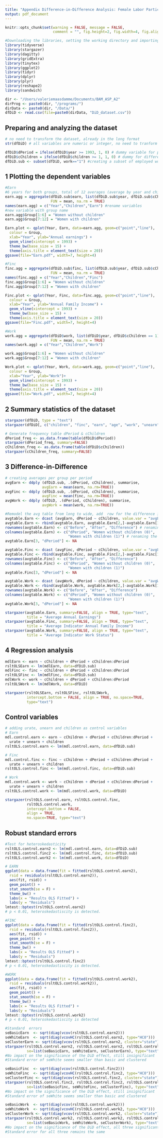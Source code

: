 ```yaml
---
title: "Appendix Difference-in-Difference Analysis: Female Labor Participation"
output: pdf_document
---
```


```r
knitr::opts_chunk$set(warning = FALSE, message = FALSE, 
                      comment = "", fig.height=2, fig.width=4, fig.align = "center")
```

```r
#Downloading the libraries, setting the working directory and importing the data set 
library(tidyverse)
library(stargazer)
library(dagitty)
library(gridExtra)
library(tinytex)
library(ggplot2)
library(tidyr)
library(dplyr)
library(plyr)
library(reshape2)
library(sandwich)

dir <- "/Users/valeriemaasdamme/Documents/BAM_ASP_A2" 
dirProg <- paste0(dir, "/programs/") 
dirData <- paste0(dir, "/Data/")
dfDiD <- read.csv(file=paste0(dirData, "DiD_dataset.csv"))
```

## Preparing and analyzing the dataset 
```r
# no need to transform the dataset, already in the long format 
str(dfDiD) # all variables are numeric or integer, no need to tranform 

dfDiD$dPeriod = ifelse(dfDiD$year >= 1993, 1, 0) # dummy variable for period
dfDiD$cChildren = ifelse(dfDiD$children >= 1, 1, 0) # dummy for different groups 
dfDiD.sub <- subset(dfDiD, work=="1") #creating a subset of employed women 
```

## 1 Plotting the dependent variables 
```r
#Earn
#6 years for both groups, total of 12 averages (average by year and children (0/1)
earn.agg = aggregate(dfDiD.sub$earn, list(dfDiD.sub$year, dfDiD.sub$cChildren == 1), 
                     FUN = mean, na.rm = TRUE) 
names(earn.agg) = c("Year","Children","Earn") #rename variables
#new variable with group name
earn.agg$Group[1:6] = "Women without children"
earn.agg$Group[7:12] = "Women with children"

Earn.plot <- qplot(Year, Earn, data=earn.agg, geom=c("point","line"), 
  colour = Group,
  xlab="Year", ylab="Annual earnings") + 
  geom_vline(xintercept = 1993) + 
  theme_bw(base_size = 15) +
  theme(axis.title = element_text(size = 20))
ggsave(file="Earn.pdf", width=7, height=4)

#Finc
finc.agg = aggregate(dfDiD.sub$finc, list(dfDiD.sub$year, dfDiD.sub$cChildren == 1), 
                     FUN = mean, na.rm = TRUE) 
names(finc.agg) = c("Year","Children","Finc")
finc.agg$Group[1:6] = "Women without children"
finc.agg$Group[7:12] = "Women with children"

Finc.plot <- qplot(Year, Finc, data=finc.agg, geom=c("point","line"), 
  colour = Group,
  xlab="Year", ylab="Annual Family Income") + 
  geom_vline(xintercept = 1993) +
  theme_bw(base_size = 15) +
  theme(axis.title = element_text(size = 20))
ggsave(file="Finc.pdf", width=7, height=4)

#Work
work.agg = aggregate(dfDiD$work, list(dfDiD$year, dfDiD$cChildren == 1), 
                     FUN = mean, na.rm = TRUE)
names(work.agg) = c("Year","Children","Work")

work.agg$Group[1:6] = "Women without children"
work.agg$Group[7:12] = "Women with children"

Work.plot <- qplot(Year, Work, data=work.agg, geom=c("point","line"), 
  colour = Group,
  xlab="Year", ylab="Work")+ 
  geom_vline(xintercept = 1993) +
  theme_bw(base_size = 15) +
  theme(axis.title = element_text(size = 20))
ggsave(file="Work.pdf", width=7, height=4)
```

## 2 Summary statistics of the dataset 
```r
stargazer(dfDiD, type = "text")
stargazer(dfDiD[, c("children", "finc", "earn", "age", "work", "unearn")])

# Generate frequency table dPeriod & cChildren 
dPeriod_freq <- as.data.frame(table(dfDiD$dPeriod))
stargazer(dPeriod_freq, summary=FALSE)
cChildren_freq <- as.data.frame(table(dfDiD$cChildren))
stargazer(cChildren_freq, summary=FALSE)
```

## 3 Difference-in-Difference 
```r
# creating averages per group per period 
avgEarn <- ddply (dfDiD.sub, .(dPeriod, cChildren), summarise, 
                 avgEarn = mean(earn, na.rm=TRUE)) 
avgFinc <- ddply (dfDiD.sub, .(dPeriod, cChildren), summarise, 
                 avgFinc = mean(finc, na.rm=TRUE))
avgWork <- ddply (dfDiD, .(dPeriod, cChildren), summarise, 
                 avgWork = mean(work, na.rm=TRUE))

#Remodel the avg table from long to wide, add  row for the difference in averages
avgtable.Earn <- dcast (avgEarn, dPeriod ~ cChildren, value.var = "avgEarn")
avgtable.Earn <- rbind(avgtable.Earn, avgtable.Earn[2,]-avgtable.Earn[1,]) 
rownames(avgtable.Earn) <- c("Before", "After", "Difference") # renaming the rows
colnames(avgtable.Earn) <- c("dPeriod", "Women without children (0)", 
                             "Women with children (1)") # renaming the columns
avgtable.Earn[3, "dPeriod"] <- NA

avgtable.Finc <- dcast (avgFinc, dPeriod ~ cChildren, value.var = "avgFinc")
avgtable.Finc <- rbind(avgtable.Finc, avgtable.Finc[2,]-avgtable.Finc[1,]) 
rownames(avgtable.Finc) <- c("Before", "After", "Difference")
colnames(avgtable.Finc) <- c("dPeriod", "Women without children (0)", 
                             "Women with children (1)")
avgtable.Finc[3, "dPeriod"] <- NA

avgtable.Work <- dcast (avgWork, dPeriod ~ cChildren, value.var = "avgWork")
avgtable.Work <- rbind(avgtable.Work, avgtable.Work[2,]-avgtable.Work[1,]) 
rownames(avgtable.Work) <- c("Before", "After", "Difference")
colnames(avgtable.Work) <- c("dPeriod", "Women without children (0)", 
                             "Women with children (1)")
avgtable.Work[3, "dPeriod"] <- NA

stargazer(avgtable.Earn, summary=FALSE, align = TRUE, type="text", 
          title = "Average Annual Earnings")
stargazer(avgtable.Finc, summary=FALSE, align = TRUE, type="text", 
          title = "Average Indicator Annual Family Income")
stargazer(avgtable.Work, summary=FALSE, align = TRUE, type="text", 
          title = "Average Indicator Work Status")
```

## 4 Regression analysis 
```r
mdlEarn <- earn ~ cChildren + dPeriod + cChildren:dPeriod
rsltOLSEarn <- lm(mdlEarn, data=dfDiD.sub)
mdlFinc <- finc ~ cChildren + dPeriod + cChildren:dPeriod
rsltOLSFinc <- lm(mdlFinc, data=dfDiD.sub)
mdlWork <- work ~ cChildren + dPeriod + cChildren:dPeriod
rsltOLSWork <- lm(mdlWork, data=dfDiD)

stargazer(rsltOLSEarn, rsltOLSFinc, rsltOLSWork,
          intercept.bottom = FALSE, align = TRUE, no.space=TRUE, 
          type="text")
```

## Control variables 
```r
# adding urate, unearn and children as control variables
# Earn
mdl.control.earn <- earn ~ cChildren + dPeriod + cChildren:dPeriod + 
  urate + unearn + children
rsltOLS.control.earn <- lm(mdl.control.earn, data=dfDiD.sub)

# Finc
mdl.control.finc <- finc ~ cChildren + dPeriod + cChildren:dPeriod + 
  urate + unearn + children 
rsltOLS.control.finc <- lm(mdl.control.finc, data=dfDiD.sub)

# Work
mdl.control.work <- work ~ cChildren + dPeriod + cChildren:dPeriod + 
  urate + unearn + children
rsltOLS.control.work <- lm(mdl.control.work, data=dfDiD)

stargazer(rsltOLS.control.earn, rsltOLS.control.finc, 
          rsltOLS.control.work, 
          intercept.bottom = FALSE, 
          align = TRUE, 
          no.space=TRUE, type="text") 
```

## Robust standard errors 
```r
#Test for heteroskedasticity 
rsltOLS.control.earn2 <- lm(mdl.control.earn, data=dfDiD.sub)
rsltOLS.control.finc2 <- lm(mdl.control.finc, data=dfDiD.sub)
rsltOLS.control.work2 <- lm(mdl.control.work, data=dfDiD)

# EARN
ggplot(data = data.frame(fit = fitted(rsltOLS.control.earn2), 
  rsid = residuals(rsltOLS.control.earn2)),
  aes(fit, rsid)) +
  geom_point() + 
  stat_smooth(se = F) +
  theme_bw() +
  labs(x = "Results OLS Fitted") +
  labs(y = "Residuals")
lmtest::bptest(rsltOLS.control.earn2) 
# p < 0.01, heteroskedastiscity is detected.

#FINC
ggplot(data = data.frame(fit = fitted(rsltOLS.control.finc2), 
  rsid = residuals(rsltOLS.control.finc2)),
  aes(fit, rsid)) +
  geom_point() + 
  stat_smooth(se = F) +
  theme_bw() +
  labs(x = "Results OLS Fitted") +
  labs(y = "Residuals")
lmtest::bptest(rsltOLS.control.finc2) 
# p < 0.01, heteroskedastiscity is detected.

#WORK
ggplot(data = data.frame(fit = fitted(rsltOLS.control.work2), 
  rsid = residuals(rsltOLS.control.work2)),
  aes(fit, rsid)) +
  geom_point() + 
  stat_smooth(se = F) +
  theme_bw() +
  labs(x = "Results OLS Fitted") +
  labs(y = "Residuals")
lmtest::bptest(rsltOLS.control.work2) 
# p < 0.01, heteroskedastiscity is detected
```

```r
#Standard  errors 
seBasicEarn  <- sqrt(diag(vcov(rsltOLS.control.earn2)))
seWhiteEarn  <- sqrt(diag(vcovHC(rsltOLS.control.earn2, type="HC0")))
seClusterEarn <- sqrt(diag(vcov(rsltOLS.control.earn2, cluster="state"))) 
stargazer(rsltOLS.control.earn2, rsltOLS.control.earn2, rsltOLS.control.earn2, 
          se=list(seBasicEarn, seWhiteEarn, seClusterEarn), type="text") 
#No impact on the significance of the DiD effect, still insignificant 
#Standard error of seWhite seems smaller than basic and clustered 

seBasicFinc  <- sqrt(diag(vcov(rsltOLS.control.finc2)))
seWhiteFinc  <- sqrt(diag(vcovHC(rsltOLS.control.finc2, type="HC0")))
seClusterFinc <- sqrt(diag(vcov(rsltOLS.control.finc2, cluster="state"))) 
stargazer(rsltOLS.control.finc2, rsltOLS.control.finc2, rsltOLS.control.finc2, 
          se=list(seBasicFinc, seWhiteFinc, seClusterFinc), type="text")
#No impact on the significance of the DiD effect, still insignificant
#Standard error of seWhite seems smaller than basic and clustered 

seBasicWork  <- sqrt(diag(vcov(rsltOLS.control.work2)))
seWhiteWork  <- sqrt(diag(vcovHC(rsltOLS.control.work2, type="HC0")))
seClusterWork <- sqrt(diag(vcov(rsltOLS.control.work2, cluster="state"))) 
stargazer(rsltOLS.control.work2, rsltOLS.control.work2, rsltOLS.control.work2, 
          se=list(seBasicWork, seWhiteWork, seClusterWork), type="text")
#No impact on the significance of the DiD effect, all three significant (p<0.05).
#Standard error for all three remains the same

```


